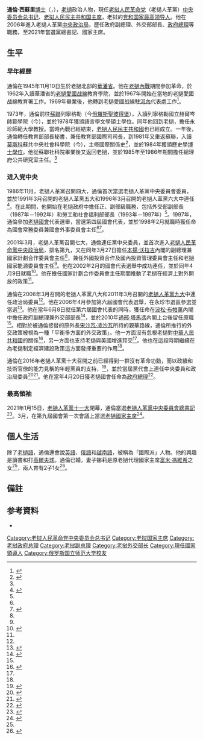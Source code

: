 {{noteTA
|G1=Laos
}}
{{Infobox officeholder
|name        = 通伦·西苏里<br/>ທອງລຸນ ສີສຸລິດ 
|image       = Mr. Thongloun Sisoulith.jpg
|alt         = 通伦·西苏里
|office      = [[老撾人民革命黨中央委員會總書記|老撾人民革命黨中央委員會總書記]]
|term_start  = 2021年1月15日
|term_end    = 
|deputy      = [[本通·吉玛尼|本通·吉玛尼]]（[[老挝人民革命党中央书记处|书记处常务书记]]）
|predecessor = [[本揚·沃拉吉|本揚·沃拉吉]]
|successor   = 
|office1      = 老撾人民民主共和國主席
|order1       = 7
|term_start1  = 2021年3月22日
|term_end1    = 
|vicechairman1 = [[巴妮·雅陶都|巴妮·雅陶都]]、[[本通·吉玛尼|本通·吉玛尼]]
|premier1     = [[潘坎·維帕萬|潘坎·維帕萬]]
|predecessor1 = [[本揚·沃拉吉|本揚·沃拉吉]]
|successor1   = 
|office2      = 第7任[[老撾政府總理|老撾政府總理]]
|term_start2  = 2016年4月20日
|term_end2    = 2021年3月22日
|chairman2    = [[本揚·沃拉吉|本揚·沃拉吉]]
|vicepremier2 = [[本通·吉瑪尼|本通·吉瑪尼]]<br/>[[宋賽·西潘敦|宋賽·西潘敦]]<br/>[[宋迪·隆迪|宋迪·隆迪]]
|predecessor2 = [[通邢·塔馬馮|通邢·塔馬馮]]
|successor2   = [[潘坎·維帕萬|潘坎·維帕萬]]
|office3     = [[老撾政府|老撾政府]]副總理
|term_start3 = 2001年3月27日
|term_end3           = 2016年4月20日
|primeminister3      = [[本揚·沃拉吉|本揚·沃拉吉]]<br/>[[波松·布帕萬|波松·布帕萬]]<br/>[[通邢·塔馬馮|通邢·塔馬馮]]
|office4            = [[老撾外交部|老撾外交部]]部長
|primeminister4     = [[波松·布帕萬|波松·布帕萬]]<br/>[[通邢·塔馬馮|通邢·塔馬馮]]
|term_start4       = 2006年6月8日
|term_end4         = 2016年4月20日
|predecessor4     = [[宋沙瓦·凌沙瓦|宋沙瓦·凌沙瓦]]
|successor4       = [[沙倫賽·貢瑪希|沙倫賽·貢瑪希]]
|birth_date = {{Birth date and age|1945|11|10}}
|birth_place = {{flag|French Indochina}}[[老撾保護國|老撾保護國]][[華潘省|華潘省]]
|nationality      = {{LAO}}
|party            = {{CPK}}
|spouse           = 娜莉·西蘇里
|education        = 历史学[[全博士學位|全博士]]
|alma_mater  =  [[巴特寮|老撾愛國战線]]教育學院<br>{{le|俄羅斯國立赫爾岑師範大學|Herzen University|列寧格勒國立赫爾岑師範學院}}<br>{{link-ru|俄罗斯联邦总统国家行政学院|Российская академия государственной службы|蘇共中央社會科學院}}
}}

'''通倫·西蘇里'''[[博士|博士]]（{{lang-lo|ທອງລຸນ ສີສຸລິດ}}，{{bd|1945年|11月10日|CatIdX=Thongloun Sisoulith}}），[[老撾|老撾]]政治人物，現任[[老挝人民革命党|老挝人民革命党]]（老撾人革黨）[[老挝人民革命党中央委员会总书记|中央委员会总书记]]、[[老挝人民民主共和国主席|老挝人民民主共和国主席]]，老挝的[[最高領導人|党和国家最高领导人]]。他在2006年進入老撾人革黨[[老撾人民革命黨中央政治局|中央政治局]]，歷任政府副總理、外交部部長、[[老撾政府總理|政府總理]]等職務，至2021年當選黨總書記、國家主席。

== 生平 ==
=== 早年經歷 ===
通倫在1945年11月10日生於老撾北部的[[華潘省|華潘省]]。他在[[老撾內戰|老撾內戰]]期間參加革命，於1962年入讀華潘省的[[巴特寮|老撾愛國战線]]教育學院，並於1967年開始在當地的老撾愛國战線教育署工作。1969年畢業後，他轉到老撾愛國战線駐[[河內市|河內]]代表處工作<ref name="OECD">{{cite web|url=http://www.oecd.org/mcm/whoswho/MCM-2014-Who-is-Who.pdf|title=Meeting of the OECD Council at Ministerial Level: Who's Who 2014|date=2014|publisher=Organisation for Economic Co-operation and Development|pages=133|accessdate=2016-02-14|location=Paris|archive-date=2015-05-01|archive-url=https://web.archive.org/web/20150501123249/http://www.oecd.org/mcm/whoswho/MCM-2014-Who-is-Who.pdf|dead-url=no}}</ref>。

1973年，通倫前往[[蘇聯|蘇聯]]列寧格勒（今[[俄羅斯|俄羅斯]][[聖彼得堡|聖彼得堡]]），入讀列寧格勒國立赫爾岑師範學院（今{{le|俄羅斯國立赫爾岑師範大學|Herzen University}}），並於1978年獲頒語言學文學碩士學位。同年他回到老撾，擔任永珍師範大學教授。當時內戰已經結束，[[老撾人民民主共和國|老撾人民民主共和國]]也已經成立。一年後，通倫轉任教育部部長秘書，兼任教育部國際司司長，到1981年又重返蘇聯，入讀[[莫斯科|莫斯科]]蘇共中央社會科學院（今{{link-ru|俄罗斯联邦总统国家行政学院|Российская академия государственной службы}}），主修國際關係史<ref name="Stuart-Fox">{{cite book|last=Stuart-Fox|first=Martin|title=Historical Dictionary of Laos|publisher=Scarecrow Press|location=Lanham, Maryland|date=2008|edition=3rd Edition|pages=347|isbn=978-0-8108-5624-0|url=https://books.google.com.hk/books?id=seglAAAAQBAJ&pg=PA347|accessdate=2016-02-15|archive-date=2016-03-06|archive-url=https://web.archive.org/web/20160306003631/https://books.google.com.hk/books?id=seglAAAAQBAJ&pg=PA347|dead-url=no}}</ref>，並於1984年獲頒歷史學[[全博士學位|博士學位]]。他從蘇聯社科院畢業後又返回老撾，並於1985年至1986年期間擔任總理府公共研究室主任。<ref name="OECD"/>

=== 进入党中央 ===
1986年11月，老撾人革黨召開四大，通倫首次當選老撾人革黨中央委員會委員，並於1991年3月召開的老撾人革黨五大和1996年3月召開的老撾人革黨六大中連任<ref name=yamada>{{cite book|author=山田紀彦|title=2001年党大会後のヴィエトナム・ラオス ― 新たな課題への挑戦|editor=石田暁恵|publisher=日本貿易振興機構アジア経済研究所研究支援部|location=千葉市|date=2002-03|pages=121-151|chapter=ラオス人民革命党第7回大会 ― 残された課題 ―|isbn=4-258-26025-8|url=http://d-arch.ide.go.jp/idedp/TPC/TPC004600_008.pdf|accessdate=2016-02-14|language=ja|archive-date=2016-04-04|archive-url=https://web.archive.org/web/20160404022046/http://d-arch.ide.go.jp/idedp/TPC/TPC004600_008.pdf|dead-url=no}}</ref>。在此期間，他開始在老撾政府中擔任正、副部級職務，包括外交部副部長（1987年－1992年）和勞工和社會福利部部長（1993年－1997年）<ref name="OECD"/>。1997年，通倫參加[[老撾國會|老撾國會]]代表選舉，當選第四屆國會代表，並於1998年2月就職時獲任命為國會常務委員兼國會外事委員會主任<ref name=mofa/><ref>{{cite news|url=http://www.gmw.cn/01gmrb/1998-02/25/GB/17614%5EGM3-2514.HTM|title=老挝国会选举新的国家和政府领导人|date=1998-02-25|work=光明日报|publisher=新華社|accessdate=2016-02-14|location=河内|archiveurl=https://web.archive.org/web/20040926061143/http://www.gmw.cn/01gmrb/1998-02/25/GB/17614%5EGM3-2514.htm|archivedate=2004-09-26|deadurl=no}}</ref>。

2001年3月，老撾人革黨召開七大，通倫連任黨中央委員，並首次進入[[老撾人民革命黨中央政治局|老撾人民革命黨中央政治局]]，排名第九，又在同年3月27日擔任[[本揚·沃拉吉|本揚·沃拉吉]]內閣的副總理兼國家計劃合作委員會主任<ref name=yamada/>{{efn|國家計劃合作委員會在2004年8月改稱為國家計劃投資委員會<ref>{{cite book|author1=山田紀彦|author2=天川直子|script-title=アジア動向年報 : 2004|publisher=日本貿易振興機構アジア経済研究所研究支援部|location=千葉市|date=2004-05|pages=271|chapter=2004年のラオス：安定と成長の年|isbn=978-4-258-01004-2|url=http://d-arch.ide.go.jp/browse/pdf/2004/203/2004203TPC.pdf|accessdate=2016-02-14|language=ja|title=|archive-date=2013-01-23|archive-url=https://web.archive.org/web/20130123150837/http://d-arch.ide.go.jp/browse/pdf/2004/203/2004203TPC.pdf|dead-url=no}}</ref>。}}，兼任外國投資合作及國內投資管理委員會主任和老撾國家能源委員會主任<ref name="OECD"/>。他在2002年2月的國會代表選舉中成功連任，並於同年4月9日就職<ref>{{cite book|author1=山田紀彦|script-title=アジア動向年報 : 2002|publisher=日本貿易振興機構アジア経済研究所研究支援部|location=千葉市|date=2002-06|pages=8-10|chapter=2002年のラオス：政治経済の安定と消えない将来への不安|isbn=978-4-258-01002-8|url=http://d-arch.ide.go.jp/browse/pdf/2002/203/2002203TPC.pdf|accessdate=2016-02-14|language=ja|title=|archive-date=2017-01-13|archive-url=https://web.archive.org/web/20170113235356/http://d-arch.ide.go.jp/browse/pdf/2002/203/2002203TPC.pdf|dead-url=no}}</ref>。他在擔任國家計劃合作委員會主任期間推動了老撾在經濟上對外開放的政策<ref name=mofa/>。

通倫在2006年3月召開的老撾人革黨八大和2011年3月召開的[[老撾人民革命黨第九次全國代表大會|老撾人革黨九大]]中連任政治局委員<ref name=mofa/>。他在2006年4月參加第六屆國會代表選舉，在永珍市選區參選並當選<ref>{{cite book|author=カム・ヴォーラペット|translator1=藤村和広|translator2=石川真唯子|script-title=現代ラオスの政治と経済|publisher=めこん|location=東京都|date=2010|pages=180|isbn=978-4-8396-0233-8|language=ja}}</ref>。他在當年6月8日就任第六屆國會代表的同時，獲任命在[[波松·布帕萬|波松·布帕萬]]內閣中擔任政府副總理兼外交部部長<ref>{{cite news|url=http://news.xinhuanet.com/newscenter/2006-06/09/content_4668440.htm|title=老挝第六届国会选举产生新的国家主席和总理|author=黄海敏|date=2011-07-23|work=新华网|publisher=新华社|accessdate=2016-02-14|location=河内|archiveurl=https://web.archive.org/web/20110723224817/http://news.xinhuanet.com/newscenter/2006-06/09/content_4668440.htm|archivedate=2011-07-23|deadurl=yes}}</ref>，並於2010年[[通邢·塔馬馮|通邢·塔馬馮]]內閣上台後留任原職<ref name="OECD"/>。相對於被通倫接替的原外長[[宋沙瓦·凌沙瓦|宋沙瓦·凌沙瓦]]所持的親華路線，通倫所推行的外交政策被視為一種「平衡多方面的外交政策」。他一方面沒有忽視老撾對[[中華人民共和國|中華人民共和國]]的關係<ref>{{cite journal|author=藤村和広|date=2009-12|script-title=今日のラオスに於ける中国の進出 ― 備忘録：現地報道の定点観測（2007年3月から2009年2月まで） ―|journal=立命館国際地域研究|publisher=立命館大学国際地域研究所|location=京都市|issue=30|pages=102-103|issn=0917-2971|language=ja|url=http://www.ritsumei.ac.jp/acd/re/k-rsc/ras/04_publications/ria_ja/30_07.pdf|accessdate=2016-02-14|deadurl=yes|archiveurl=https://web.archive.org/web/20150928171012/http://www.ritsumei.ac.jp/acd/re/k-rsc/ras/04_publications/ria_ja/30_07.pdf|archivedate=2015-09-28}}</ref>，另一方面也支持老撾與美國增進邦交<ref name=voa/>。他也在這段時期繼續在為老撾制定經濟建設政策這方面發揮重要的作用<ref name=Liow/>。

通倫在2016年老撾人革黨十大召開之前已經得到一群沒有革命功勳，而以政績和技術官僚的能力見稱的年輕黨員的支持，<ref name=Liow>{{cite book|last1=Liow|first1=Joseph Chinyong|last2=Leifer|first2=Michael|title=Dictionary of the Modern Politics of Southeast Asia|publisher=Routledge|location=Oxon|date=2014-11-20|pages=372|isbn=978-0-415-62532-6|url=https://books.google.com.hk/books?id=G5KLBQAAQBAJ&pg=PA372|accessdate=2016-02-14|archive-date=2020-02-12|archive-url=https://web.archive.org/web/20200212175923/https://books.google.com.hk/books?id=G5KLBQAAQBAJ&pg=PA372|dead-url=no}}</ref>，並於當屆黨代會上連任中央委員和政治局委員<ref name=voa>{{cite news|url=http://www.voanews.com/content/laos-undergoes-communist-party-leadership-change/3160492.html|title=Laos Undergoes Communist Party Leadership Change|last=Corben|first=Ron|date=2016-01-24|publisher=Voice of America|accessdate=2016-02-14|location=Bangkok|archive-url=https://web.archive.org/web/20160226235647/http://www.voanews.com/content/laos-undergoes-communist-party-leadership-change/3160492.html|archive-date=2016-02-26|dead-url=yes}}</ref><ref>{{cite web|url=http://cari.gxu.edu.cn/info/1087/7020.htm|title=老挝中央最高权力机构历届领导层更迭浅述——兼论老挝2016年“十大”换届揣测|author=方晶晶|date=2015-08-06|publisher=广西大学中国-东盟研究院|accessdate=2016-01-14|location=南寧|archive-date=2020-02-12|archive-url=https://web.archive.org/web/20200212175948/http://cari.gxu.edu.cn/info/1087/7020.htm|dead-url=no}}</ref>。他在當年4月20日獲老撾國會任命為[[老撾政府總理|政府總理]]<ref>{{cite news|url=http://www.reuters.com/article/us-laos-politics-idUSKCN0XH0CQ|title=Communist Laos appoints new president, prime minister|last=Kittsilpa|first=Juarawee|date=2016-04-20|publisher=Reuters|accessdate=2016-04-21|location=Bangkok|archive-date=2020-10-22|archive-url=https://web.archive.org/web/20201022161306/https://www.reuters.com/article/us-laos-politics-idUSKCN0XH0CQ|dead-url=no}}</ref>。

=== 最高領袖 ===
2021年1月15日，[[老撾人民革命黨第十一次全國代表大會|老撾人革黨十一大]]閉幕，通倫當選[[老撾人民革命黨中央委員會總書記|老撾人革黨中央委員會總書記]]<ref>{{cite news |author1=莫小玲 |author2=徐德霖 |title=通伦·西苏里当选老挝人民革命党中央委员会总书记-国际在线 |url=http://news.cri.cn/20210115/7d288a07-8003-caed-c831-5dee31038006.html |accessdate=2021-01-15 |location=北京市 |work=国际在线 |publisher=中央广播电视总台 |date=2021-01-15 |archive-date=2021-01-21 |archive-url=https://web.archive.org/web/20210121154733/http://news.cri.cn/20210115/7d288a07-8003-caed-c831-5dee31038006.html |dead-url=no }}</ref>。3月，在第九屆國會第一次會議上當選[[老撾人民民主共和國主席|老撾國家主席]]<ref>{{cite news |author1=章建华 |title=老挝国会选举通伦为国家主席 |url=http://www.xinhuanet.com/2021-03/22/c_1127241270.htm |accessdate=2021-03-22 |location=万象 |agency=新华社 |date=2021-03-22}}</ref>。

== 個人生活 ==
除了[[老撾語|老撾語]]，通倫還會說[[英語|英語]]、[[俄語|俄語]]和[[越南語|越南語]]，被稱為「國際派」人物。他的興趣是讀書和打[[高爾夫球|高爾夫球]]。通倫已婚，妻子娜莉是原老撾代理國家主席[[富米·馮維希|富米·馮維希]]之女<ref name="Stuart-Fox"/>，兩人育有2子1女<ref name=mofa>{{cite web|url=http://www.mofa.go.jp/mofaj/area/laos/cv/r_sisoulith.html|script-title=トンルン・シースリット副首相兼外務大臣略歴|date=2011-06|publisher=日本外務省|language=ja|accessdate=2016-01-25|location=東京|archive-date=2020-02-12|archive-url=https://web.archive.org/web/20200212175949/https://www.mofa.go.jp/mofaj/area/laos/cv/r_sisoulith.html|dead-url=no}}</ref>。

== 備註 ==
{{notelist|iger=}}

== 参考資料 ==
{{Spoken Wikipedia|zh-yue-通倫·西蘇里.ogg|2016年|2月27日|粵語}}
*{{VOA}}
{{reflist}}

{{老挝人民革命党负责人}}
{{老挝人民革命党中央政治局}}
{{社会主义国家领袖}}

{{DEFAULTSORT:Thongloun Sisoulith}}
[[Category:老挝人民革命党中央委员会总书记|Category:老挝人民革命党中央委员会总书记]]
[[Category:老挝国家主席|Category:老挝国家主席]]
[[Category:老挝政府总理|Category:老挝政府总理]]
[[Category:老挝副总理|Category:老挝副总理]]
[[Category:老挝外交部长|Category:老挝外交部长]]
[[Category:現任國家領導人|Category:現任國家領導人]]
[[Category:俄罗斯国立师范大学校友|Category:俄罗斯国立师范大学校友]]